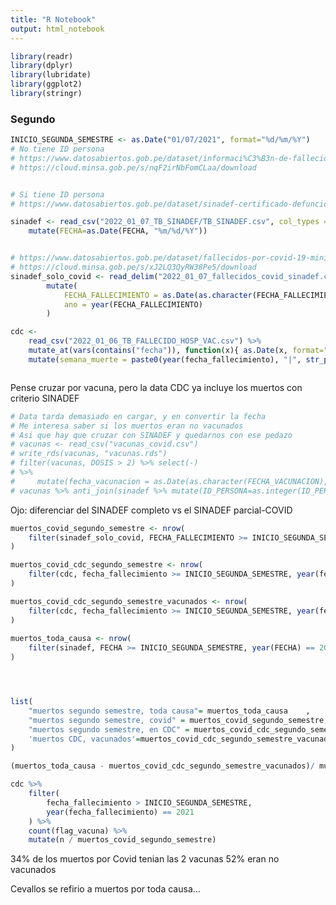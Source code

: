 ```yaml
---
title: "R Notebook"
output: html_notebook
---
```



```r
library(readr)
library(dplyr)
library(lubridate)
library(ggplot2)
library(stringr)
```

### Segundo
```r
INICIO_SEGUNDA_SEMESTRE <- as.Date("01/07/2021", format="%d/%m/%Y")
# No tiene ID persona
# https://www.datosabiertos.gob.pe/dataset/informaci%C3%B3n-de-fallecidos-del-sistema-nacional-de-defunciones-ministerio-de-salud/resource
# https://cloud.minsa.gob.pe/s/nqF2irNbFomCLaa/download


# Si tiene ID persona
# https://www.datosabiertos.gob.pe/dataset/sinadef-certificado-defunciones

sinadef <- read_csv("2022_01_07_TB_SINADEF/TB_SINADEF.csv", col_types = cols(.default = col_character())) %>% 
    mutate(FECHA=as.Date(FECHA, "%m/%d/%Y"))


# https://www.datosabiertos.gob.pe/dataset/fallecidos-por-covid-19-ministerio-de-salud-minsa/resource/4b7636f3-5f0c-4404-8526
# https://cloud.minsa.gob.pe/s/xJ2LQ3QyRW38Pe5/download
sinadef_solo_covid <- read_delim("2022_01_07_fallecidos_covid_sinadef.csv", delim = ";") %>% 
        mutate(
            FECHA_FALLECIMIENTO = as.Date(as.character(FECHA_FALLECIMIENTO), "%Y%m%d"),
            ano = year(FECHA_FALLECIMIENTO)
        )

cdc <- 
    read_csv("2022_01_06_TB_FALLECIDO_HOSP_VAC.csv") %>% 
    mutate_at(vars(contains("fecha")), function(x){ as.Date(x, format="%d/%m/%Y") }) %>% 
    mutate(semana_muerte = paste0(year(fecha_fallecimiento), "|", str_pad(week(fecha_fallecimiento), 2, pad="0")))



```
Pense cruzar por vacuna, pero la data CDC ya incluye los muertos con criterio SINADEF
```r
# Data tarda demasiado en cargar, y en convertir la fecha
# Me interesa saber si los muertos eran no vacunados
# Asi que hay que cruzar con SINADEF y quedarnos con ese pedazo
# vacunas <- read_csv("vacunas_covid.csv") 
# write_rds(vacunas, "vacunas.rds")
# filter(vacunas, DOSIS > 2) %>% select(-)
# %>% 
#     mutate(fecha_vacunacion = as.Date(as.character(FECHA_VACUNACION), format = "%Y%m%d")) 
# vacunas %>% anti_join(sinadef %>% mutate(ID_PERSONA=as.integer(ID_PERSONA)), by = c("UUID"="ID_PERSONA"))
```


Ojo: diferenciar del SINADEF completo vs el SINADEF parcial-COVID


```r
muertos_covid_segundo_semestre <- nrow(
    filter(sinadef_solo_covid, FECHA_FALLECIMIENTO >= INICIO_SEGUNDA_SEMESTRE, year(FECHA_FALLECIMIENTO) == 2021)
)

muertos_covid_cdc_segundo_semestre <- nrow(
    filter(cdc, fecha_fallecimiento >= INICIO_SEGUNDA_SEMESTRE, year(fecha_fallecimiento) == 2021)
)

muertos_covid_cdc_segundo_semestre_vacunados <- nrow(
    filter(cdc, fecha_fallecimiento >= INICIO_SEGUNDA_SEMESTRE, year(fecha_fallecimiento) == 2021, flag_vacuna >=2)
)
    
muertos_toda_causa <- nrow(
    filter(sinadef, FECHA >= INICIO_SEGUNDA_SEMESTRE, year(FECHA) == 2021)
)




list(
    "muertos segundo semestre, toda causa"= muertos_toda_causa    ,
    "muertos segundo semestre, covid" = muertos_covid_segundo_semestre,
    "muertos segundo semestre, en CDC" = muertos_covid_cdc_segundo_semestre,
    'muertos CDC, vacunados'=muertos_covid_cdc_segundo_semestre_vacunados
)

```


```r
(muertos_toda_causa - muertos_covid_cdc_segundo_semestre_vacunados)/ muertos_toda_causa
```

```r
cdc %>% 
    filter(
        fecha_fallecimiento > INICIO_SEGUNDA_SEMESTRE,
        year(fecha_fallecimiento) == 2021
    ) %>% 
    count(flag_vacuna) %>% 
    mutate(n / muertos_covid_segundo_semestre)
```

34% de los muertos por Covid tenian las 2 vacunas
52% eran no vacunados


Cevallos se refirio a muertos por toda causa...


